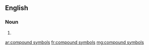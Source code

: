 ==English==

===Noun===
{{head|en|head=[[compound]] [[symbol]]s}}

# {{plural of|compound symbol}}

[[ar:compound symbols]]
[[fr:compound symbols]]
[[mg:compound symbols]]